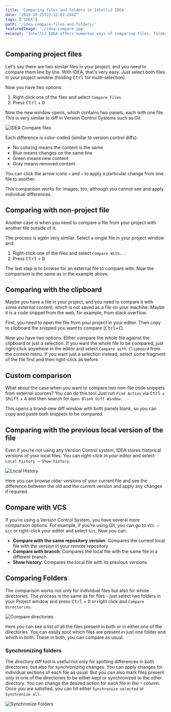 ```yaml
---
title: 'Comparing files and folders in IntelliJ IDEA'
date: "2019-10-25T22:12:03.284Z"
tags: ["IDEA"]
path: '/idea-compare-files-and-folders/'
featuredImage: './idea-compare.jpg'
excerpt: 'IntelliJ IDEA offers numerous ways of comparing files, folders and code snippets and even synchronizing folder contents.'
---
```


<PostHeader frontmatter={props.data.mdx.frontmatter} />

## Comparing project files
Let's say there are two similar files in your project, and you need to compare them line by line. With IDEA, that's very easy. Just select both files in your project window (holding <kbd>Ctrl</kbd> for multi-selection).

Now you have two options:
1. Right click one of the files and select `Compare Files`
2. Press <kbd>Ctrl</kbd> + <kbd>D</kbd>

Now the new window opens, which contains two panels, each with one file. This is very similar to diff in Version Control Systems such as Git.

![IDEA Compare files](idea-compare-files.png)

Each difference is color-coded (similar to version control diffs):
- No coloring means the content is the same
- Blue means changes on the same line
- Green means new content
- Gray means removed content

You can click the arrow icons `»` and `«` to apply a particular change from one file to another.

This comparison works for images, too, although you cannot see and apply individual differences.

## Comparing with non-project file
Another case is when you need to compare a file from your project with another file outside of it.

The process is again very similar. Select a single file in your project window and:

1. Right-click one of the files and select `Compare With...`
2. Press <kbd>Ctrl</kbd> + <kbd>D</kbd>

The last step is to browse for an external file to compare with. Now the comparison is the same as in the example above.

## Comparing with the clipboard
Maybe you have a file in your project, and you need to compare it with some external content, which is not saved as a file on your machine. Maybe it is a code snippet from the web, for example, from stack overflow.

First, you need to open the file from your project in your editor. Then copy to clipboard the snipped you want to compare (<kbd>Ctrl</kbd>+<kbd>C</kbd>).

Now you have two options. Either compare the whole file against the clipboard or just a selection. If you want the whole file to be compared, just right-click anywhere in the editor and select `Compare with Clipboard` from the context menu. If you want just a selection instead, select some fragment of the file first and then right-click as before. 

## Custom comparison
What about the case when you want to compare two non-file code snippets from external sources? You can do this too! Just run `Find Action` via <kbd>Ctrl</kbd> + <kbd>Shift</kbd> + <kbd>A</kbd> and then search for `Open Blank Diff Window`.

This opens a brand-new diff window with both panels blank, so you can copy and paste both snippets to be compared.

## Comparing with the previous local version of the file
Even if you're not using any Version Control system, IDEA stores historical versions of your local files. You can right-click in your editor and select `Local history → Show history`.

![Local History](idea-local-history.png)

Here you can browse older versions of your current file and see the difference between the old and the current version and apply any changes if required.

## Compare with VCS
If you're using a Version Control System, you have several more comparison options. For example, if you're using Git, you can go to `VCS → Git` or right-click your editor and select `Git`. Now you can:

- **Compare with the same repository version**: Compares the current local file with the version in your remote repository 
- **Compare with branch**: Compares the local file with the same file in a different branch
- **Show history**: Compares the local file with its previous versions

## Comparing Folders
The comparison works not only for individual files but also for whole directories. The process is the same as for files - just select two folders in your Project window and press <kbd>Ctrl</kbd> + <kbd>D</kbd> or right click and `Compare Directories`.

![Compare directories](idea-compare-directories.png)

Here you can see a list of all the files present in both or in either one of the directories. You can easily spot which files are present in just one folder and which in both. These in both, you can compare as usual.

### Synchronizing folders
The directory diff tool is useful not only for spotting differences in both directories, but also for synchronizing changes. You can apply changes for individual sections of each file as usual. But you can also mark files present only in one of the directories to be either kept or synchronized to the other directory. You can change the desired action for each file in the `*` column. Once you are satisfied, you can hit either `Synchronize selected` or `Synchronize all`.

![Synchronize Folders](idea-synchronize-directories.png)